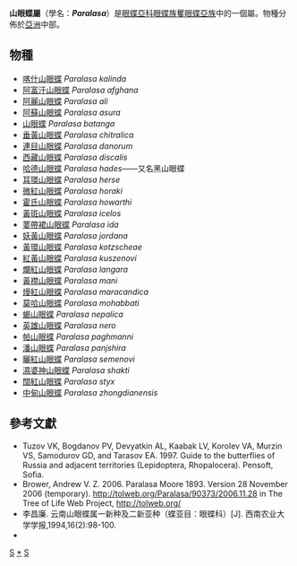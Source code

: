 {{NoteTA
|G1=Butterfly
}}
{{Automatic Taxobox
| taxon = Paralasa
| authority = Moore, 1893
| image = ParalasaMani118 2a.jpg
| image_caption = [[黃襟山眼蝶|黃襟山眼蝶]]<br />''Paralasa mani''
| type_species =  [[喀什山眼蝶|喀什山眼蝶]]<br />''Erebia kalinda''
| type_species_authority = Moore, 1865
| subdivision_ranks = 物種
| subdivision = 共29種，詳見正文。
| synonyms = 
}}

'''山眼蝶屬'''（學名：'''''Paralasa'''''）是[[眼蝶亞科|眼蝶亞科]][[眼蝶族|眼蝶族]][[矍眼蝶亞族|矍眼蝶亞族]]中的一個屬。物種分佈於[[亞洲|亞洲]]中部。

== 物種 ==
* [[喀什山眼蝶|喀什山眼蝶]] ''Paralasa kalinda''
* [[阿富汗山眼蝶|阿富汗山眼蝶]] ''Paralasa afghana''
* [[阿麗山眼蝶|阿麗山眼蝶]] ''Paralasa ali''
* [[阿蘇山眼蝶|阿蘇山眼蝶]] ''Paralasa asura''
* [[山眼蝶|山眼蝶]] ''Paralasa batanga''
* [[垂黃山眼蝶|垂黃山眼蝶]] ''Paralasa chitralica''
* [[連目山眼蝶|連目山眼蝶]] ''Paralasa danorum''
* [[西藏山眼蝶|西藏山眼蝶]] ''Paralasa discalis''
* [[哈德山眼蝶|哈德山眼蝶]] ''Paralasa hades''——又名黑山眼蝶
* [[耳環山眼蝶|耳環山眼蝶]] ''Paralasa herse''
* [[微紅山眼蝶|微紅山眼蝶]] ''Paralasa horaki''
* [[霍氏山眼蝶|霍氏山眼蝶]] ''Paralasa howarthi''
* [[黃斑山眼蝶|黃斑山眼蝶]] ''Paralasa icelos''
* [[葽帶裙山眼蝶|葽帶裙山眼蝶]] ''Paralasa ida''
* [[妖黃山眼蝶|妖黃山眼蝶]] ''Paralasa jordana''
* [[黃環山眼蝶|黃環山眼蝶]] ''Paralasa kotzscheae''
* [[紅黃山眼蝶|紅黃山眼蝶]] ''Paralasa kuszenovi''
* [[爛紅山眼蝶|爛紅山眼蝶]] ''Paralasa langara''
* [[黃襟山眼蝶|黃襟山眼蝶]] ''Paralasa mani''
* [[熳紅山眼蝶|熳紅山眼蝶]] ''Paralasa maracandica''
* [[莫哈山眼蝶|莫哈山眼蝶]] ''Paralasa mohabbati''
* [[蝎山眼蝶|蝎山眼蝶]] ''Paralasa nepalica''
* [[英雄山眼蝶|英雄山眼蝶]] ''Paralasa nero''
* [[帕山眼蝶|帕山眼蝶]] ''Paralasa paghmanni''
* [[潘山眼蝶|潘山眼蝶]] ''Paralasa panjshira''
* [[曬紅山眼蝶|曬紅山眼蝶]] ''Paralasa semenovi''
* [[濕婆神山眼蝶|濕婆神山眼蝶]] ''Paralasa shakti''
* [[闊紅山眼蝶|闊紅山眼蝶]] ''Paralasa styx''
* [[中甸山眼蝶|中甸山眼蝶]] ''Paralasa zhongdianensis''

== 參考文獻 ==
{{reflist}}
* Tuzov VK, Bogdanov PV, Devyatkin AL, Kaabak LV, Korolev VA, Murzin VS, Samodurov GD, and Tarasov EA. 1997. Guide to the butterflies of Russia and adjacent territories (Lepidoptera, Rhopalocera). Pensoft, Sofia.
* Brower, Andrew V. Z. 2006. Paralasa Moore 1893. Version 28 November 2006 (temporary). http://tolweb.org/Paralasa/90373/2006.11.28 {{Wayback|url=http://tolweb.org/Paralasa/90373/2006.11.28 |date=20160702023857 }} in The Tree of Life Web Project, http://tolweb.org/ {{Wayback|url=http://tolweb.org/ |date=20110515100516 }}
* 李昌廉. 云南山眼蝶属一新种及二新亚种（蝶亚目：眼蝶科）[J]. 西南农业大学学报,1994,16(2):98-100.
* {{Cite book | author = 寿建新、周尧、李宇飞 | title = 《世界蝴蝶分類名錄》 | location = 中國 | publisher = 陝西科學技術出版社 | date = 2006年4月1日 | ISBN = 9787536936768 | language= zh-hans }}

{{Commons category| Paralasa}}

{{眼蝶亞科}}

{{taxonbar}}
[[Category:_1893年描述的分类群|S]]
[[Category:山眼蝶屬|*]]
[[Category:矍眼蝶亞族|S]]